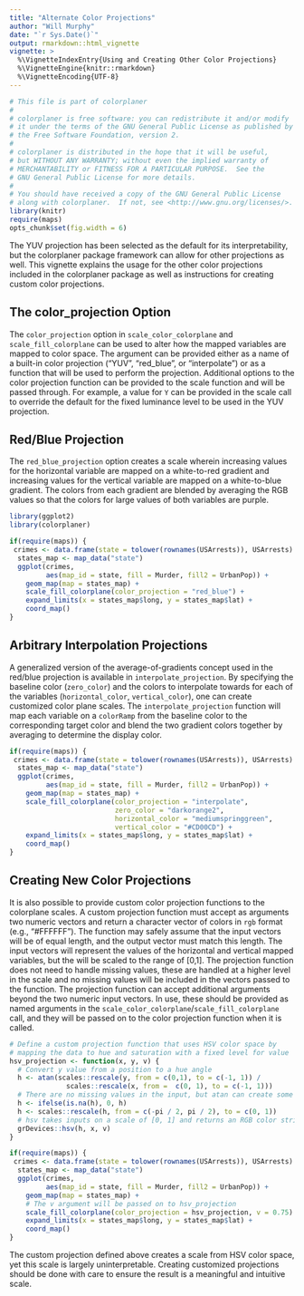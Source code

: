 ```yaml
---
title: "Alternate Color Projections"
author: "Will Murphy"
date: "`r Sys.Date()`"
output: rmarkdown::html_vignette
vignette: >
  %\VignetteIndexEntry{Using and Creating Other Color Projections}
  %\VignetteEngine{knitr::rmarkdown}
  %\VignetteEncoding{UTF-8}
---
```



```r
# This file is part of colorplaner
#
# colorplaner is free software: you can redistribute it and/or modify
# it under the terms of the GNU General Public License as published by
# the Free Software Foundation, version 2.
#
# colorplaner is distributed in the hope that it will be useful,
# but WITHOUT ANY WARRANTY; without even the implied warranty of
# MERCHANTABILITY or FITNESS FOR A PARTICULAR PURPOSE.  See the
# GNU General Public License for more details.
#
# You should have received a copy of the GNU General Public License
# along with colorplaner.  If not, see <http://www.gnu.org/licenses/>.
library(knitr)
require(maps)
opts_chunk$set(fig.width = 6)
```

The YUV projection has been selected as the default for its interpretability,
but the colorplaner package framework can allow for other projections as well. 
This vignette explains the usage for the other color projections included in
the colorplaner package as well as instructions for creating custom color
projections. 

## The color_projection Option

The `color_projection` option in `scale_color_colorplane` and
`scale_fill_colorplane` can be used to alter how the mapped variables are 
mapped to color space. The argument can be provided either as a name of a
built-in color projection ("YUV", "red_blue", or "interpolate") or as a
function that will be used to perform the projection. Additional options to 
the color projection function can be provided to the scale function and will be 
passed through. For example, a value for `Y` can be provided in the scale call
to override the default for the fixed luminance level to be used in the YUV
projection. 

## Red/Blue Projection

The `red_blue_projection` option creates a scale wherein increasing values
for the horizontal variable are mapped on a white-to-red gradient and
increasing values for the vertical variable are mapped on a white-to-blue 
gradient. The colors from each gradient are blended by averaging the RGB
values so that the colors for large values of both variables are purple.

```R
library(ggplot2)
library(colorplaner)

if(require(maps)) {
 crimes <- data.frame(state = tolower(rownames(USArrests)), USArrests)
  states_map <- map_data("state")
  ggplot(crimes,
         aes(map_id = state, fill = Murder, fill2 = UrbanPop)) +
    geom_map(map = states_map) +
    scale_fill_colorplane(color_projection = "red_blue") +
    expand_limits(x = states_map$long, y = states_map$lat) +
    coord_map() 
}
```

## Arbitrary Interpolation Projections

A generalized version of the average-of-gradients concept used in the red/blue
projection is available in `interpolate_projection`. By specifying the baseline
color (`zero_color`) and the colors to interpolate towards for each of the variables (`horizontal_color`, `vertical_color`), 
one can create customized color plane scales. The `interpolate_projection`
function will map each variable on a `colorRamp` from the baseline color to
the corresponding target color and blend the two gradient colors together by
averaging to determine the display color. 

```R
if(require(maps)) {
 crimes <- data.frame(state = tolower(rownames(USArrests)), USArrests)
  states_map <- map_data("state")
  ggplot(crimes,
         aes(map_id = state, fill = Murder, fill2 = UrbanPop)) +
    geom_map(map = states_map) +
    scale_fill_colorplane(color_projection = "interpolate",
                          zero_color = "darkorange2",
                          horizontal_color = "mediumspringgreen",
                          vertical_color = "#CD00CD") +
    expand_limits(x = states_map$long, y = states_map$lat) +
    coord_map()
}
```

## Creating New Color Projections

It is also possible to provide custom color projection functions to the 
colorplane scales. A custom projection function must accept as arguments two
numeric vectors and return a character vector of colors in `rgb` format 
(e.g., "#FFFFFF"). The function may safely assume that the input vectors will 
be of equal length, and the output vector must match this length. The input
vectors will represent the values of the horizontal and vertical mapped 
variables, but the will be scaled to the range of [0,1]. The projection
function does not need to handle missing values, these are handled at a higher
level in the scale and no missing values will be included in the vectors
passed to the function. The projection function can accept additional arguments
beyond the two numeric input vectors. In use, these should be provided as named
arguments in the `scale_color_colorplane`/`scale_fill_colorplane` call, and 
they will
be passed on to the color projection function when it is called. 

```r
# Define a custom projection function that uses HSV color space by
# mapping the data to hue and saturation with a fixed level for value
hsv_projection <- function(x, y, v) {
  # Convert y value from a position to a hue angle
  h <- atan(scales::rescale(y, from = c(0,1), to = c(-1, 1)) / 
              scales::rescale(x, from =  c(0, 1), to = c(-1, 1)))
  # There are no missing values in the input, but atan can create some
  h <- ifelse(is.na(h), 0, h)
  h <- scales::rescale(h, from = c(-pi / 2, pi / 2), to = c(0, 1))
  # hsv takes inputs on a scale of [0, 1] and returns an RGB color string
  grDevices::hsv(h, x, v)
}

if(require(maps)) {
 crimes <- data.frame(state = tolower(rownames(USArrests)), USArrests)
  states_map <- map_data("state")
  ggplot(crimes,
         aes(map_id = state, fill = Murder, fill2 = UrbanPop)) +
    geom_map(map = states_map) +
    # The v argument will be passed on to hsv_projection
    scale_fill_colorplane(color_projection = hsv_projection, v = 0.75) +
    expand_limits(x = states_map$long, y = states_map$lat) +
    coord_map() 
}
````

The custom projection defined above creates a scale from HSV color space, yet
this scale is largely uninterpretable. Creating customized projections should 
be done with care to ensure the result is a meaningful and intuitive scale. 
